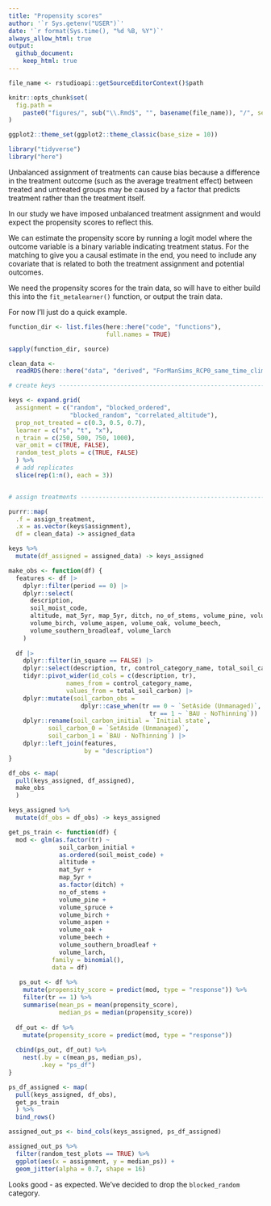 ```yaml
---
title: "Propensity scores"
author: '`r Sys.getenv("USER")`'
date: '`r format(Sys.time(), "%d %B, %Y")`' 
always_allow_html: true
output: 
  github_document:
    keep_html: true
---
```

	
```r
file_name <- rstudioapi::getSourceEditorContext()$path

knitr::opts_chunk$set(
  fig.path =
    paste0("figures/", sub("\\.Rmd$", "", basename(file_name)), "/", sep = "")
)

ggplot2::theme_set(ggplot2::theme_classic(base_size = 10))
```

```r
library("tidyverse")
library("here")
```

Unbalanced assignment of treatments can cause bias 
because a difference in the treatment outcome (such as the average treatment effect) 
between treated and untreated groups may be caused by a factor that predicts treatment rather than the treatment itself.

In our study we have imposed unbalanced treatment assignment and would expect the propensity scores to reflect this.

We can estimate the propensity score by running a logit model 
where the outcome variable is a binary variable indicating treatment status.
For the matching to give you a causal estimate in the end, 
you need to include any covariate that is related to both the treatment assignment and potential outcomes.

We need the propensity scores for the train data, 
so will have to either build this into the `fit_metalearner()` function, 
or output the train data.

For now I'll just do a quick example.

```r
function_dir <- list.files(here::here("code", "functions"),
                           full.names = TRUE)

sapply(function_dir, source)

clean_data <-
  readRDS(here::here("data", "derived", "ForManSims_RCP0_same_time_clim_squ.rds"))

# create keys -------------------------------------------------------------

keys <- expand.grid(
  assignment = c("random", "blocked_ordered",
                 "blocked_random", "correlated_altitude"),
  prop_not_treated = c(0.3, 0.5, 0.7),
  learner = c("s", "t", "x"),
  n_train = c(250, 500, 750, 1000),
  var_omit = c(TRUE, FALSE),
  random_test_plots = c(TRUE, FALSE)
  ) %>%
  # add replicates
  slice(rep(1:n(), each = 3))


# assign treatments -------------------------------------------------------

purrr::map(
  .f = assign_treatment,
  .x = as.vector(keys$assignment),
  df = clean_data) -> assigned_data

keys %>%
  mutate(df_assigned = assigned_data) -> keys_assigned
```

```r


make_obs <- function(df) {
  features <- df |>
    dplyr::filter(period == 0) |>
    dplyr::select(
      description,
      soil_moist_code,
      altitude, mat_5yr, map_5yr, ditch, no_of_stems, volume_pine, volume_spruce,
      volume_birch, volume_aspen, volume_oak, volume_beech,
      volume_southern_broadleaf, volume_larch
    )
  
  df |>
    dplyr::filter(in_square == FALSE) |>
    dplyr::select(description, tr, control_category_name, total_soil_carbon) |>
    tidyr::pivot_wider(id_cols = c(description, tr),
                names_from = control_category_name,
                values_from = total_soil_carbon) |>
    dplyr::mutate(soil_carbon_obs =
                    dplyr::case_when(tr == 0 ~ `SetAside (Unmanaged)`,
                                       tr == 1 ~ `BAU - NoThinning`)) |>
    dplyr::rename(soil_carbon_initial = `Initial state`,
           soil_carbon_0 = `SetAside (Unmanaged)`,
           soil_carbon_1 = `BAU - NoThinning`) |>
    dplyr::left_join(features,
                     by = "description")
}

df_obs <- map(
  pull(keys_assigned, df_assigned), 
  make_obs
  ) 

keys_assigned %>%
  mutate(df_obs = df_obs) -> keys_assigned

get_ps_train <- function(df) {
  mod <- glm(as.factor(tr) ~ 
              soil_carbon_initial + 
              as.ordered(soil_moist_code) +
              altitude + 
              mat_5yr + 
              map_5yr + 
              as.factor(ditch) + 
              no_of_stems + 
              volume_pine + 
              volume_spruce +
              volume_birch + 
              volume_aspen + 
              volume_oak + 
              volume_beech +
              volume_southern_broadleaf + 
              volume_larch,
            family = binomial(), 
            data = df)
  
   ps_out <- df %>% 
    mutate(propensity_score = predict(mod, type = "response")) %>% 
    filter(tr == 1) %>%
    summarise(mean_ps = mean(propensity_score),
              median_ps = median(propensity_score))
  
  df_out <- df %>% 
    mutate(propensity_score = predict(mod, type = "response"))
  
  cbind(ps_out, df_out) %>% 
    nest(.by = c(mean_ps, median_ps),
         .key = "ps_df")
}

ps_df_assigned <- map(
  pull(keys_assigned, df_obs), 
  get_ps_train
  ) %>% 
  bind_rows()

assigned_out_ps <- bind_cols(keys_assigned, ps_df_assigned)
```

```r
assigned_out_ps %>% 
  filter(random_test_plots == TRUE) %>% 
  ggplot(aes(x = assignment, y = median_ps)) +
  geom_jitter(alpha = 0.7, shape = 16)
```

Looks good - as expected. 
We've decided to drop the `blocked_random` category. 
